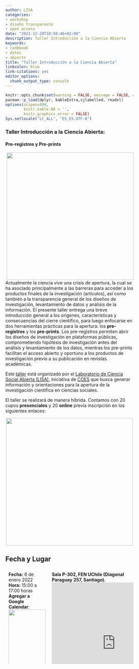 ```yaml
---
author: LISA
categories:
- workshop
- diseño transparente
- open access
date: "2021-12-28T10:50:46+02:00"
description: Taller Introducción a la Ciencia Abierta
keywords:
- codebook
- datos
- abierto
title: "Taller Introducción a la Ciencia Abierta"
linkcolor: blue
link-citations: yes
editor_options:
  chunk_output_type: console
---
```


```r
knitr::opts_chunk$set(warning = FALSE, message = FALSE, cache = FALSE,echo = F)
pacman::p_load(dplyr, kableExtra,sjlabelled, readxl)
options(scipen=999,
        knitr.kable.NA = '',
        knitr.graphics.error = FALSE)
Sys.setlocale("LC_ALL", "ES_ES.UTF-8") 
```

<div class="heading text-center">
<h3>Taller Introducción a la Ciencia Abierta:</h2>
</div>

<div class="heading text-center">
#### Pre-registros y Pre-prints
</div>

<img src="../lisa-taller.png" style="float:right;width:400px;height:400px;"> 

Actualmente la ciencia vive una crisis de apertura, la cual se ha asociado principalmente a las barreras para acceder a los productos finales de la investigación (artículos), así como también a la transparencia general de los diseños de investigación, levantamiento de datos y análisis de la información. El presente taller entrega una breve introducción general a los orígenes, características y consecuencias del cierre científico, para luego enfocarse en dos herramientas prácticas para la apertura: los **pre-registros** y los **pre-prints**. Los pre-registros permiten abrir los diseños de investigación en plataformas públicas, comprometiendo hipótesis de investigación antes del análisis y levantamiento de los datos, mientras los pre-prints facilitan el acceso abierto y oportuno a los productos de investigación previo a su publicación en revistas académicas.

Este [taller](https://www.google.com/url?q=https://coes.cl/nota-laboratorio-de-ciencia-social-abierta-de-coes-realizara-taller-introduccion-a-la-ciencia-abierta-pre-registros-y-pre-prints/&sa=D&source=editors&ust=1640799391919993&usg=AOvVaw3g_4I5mcjnK64fzh6Uo25a) está organizado por el [Laboratorio de Ciencia Social Abierta (LISA)](lisa-coes.com), iniciativa de [COES](coes.cl) que busca generar información y orientaciones para la apertura de la investigación cientifica en ciencias sociales.

El taller se realizará de manera híbrida. Contamos con 20 cupos **presenciales** y 20 **online** previa inscripción en los siguientes enlaces:

<div class="center">
[<img src="https://i1.wp.com/www.cursoonlinereconstruccionvirtual.com/wp-content/uploads/2018/12/boton-inscribete.png" width="400" class="center">](https://docs.google.com/forms/d/e/1FAIpQLSfkoNT5BKrH5OGK4uCptFCI5G52vWGs2irx_HyB1fkDy29bDQ/viewform) 
</div>

## Fecha y Lugar

<div class="row">
  <div class="column">
   **Fecha:** 6 de enero 2022 <br>
   **Hora:** 15:00 a 17:00 horas <br>
  **Agregar a Google Calendar**:
  <br>
<a target="_blank" href="https://calendar.google.com/event?action=TEMPLATE&amp;tmeid=MWN2NWNuOWt2anEwMTNrcGpzbnVvNTlnZ2oganVsaW9pdHVycmFzYW5odWV6YUBt&amp;tmsrc=julioiturrasanhueza%40gmail.com"><img style='height: 100%; width: 100%; object-fit: contain' border="0" src="https://play-lh.googleusercontent.com/Jsbb0EeesKUbDTl3UyDKO6sNz45RCMh7gnoI6giQcQz1f5Mj0J4TRh7Psyu53vShh-qm"></a>
  </div>
  <div class="column">
  **Sala P-302, FEN UChile (Diagonal Paraguay 257, Santiago).**
  <div class="mapouter"><div class="gmap_canvas"><iframe width="400" height="400" id="gmap_canvas" src="https://maps.google.com/maps?q=Facultad%20de%20Econom%C3%ADa%20y%20Negocios%20(FEN)%20de%20la%20Universidad%20de%20Chile%20-%20Diagonal%20Paraguay,%20Santiago&t=&z=17&ie=UTF8&iwloc=&output=embed" frameborder="0" scrolling="no" marginheight="0" marginwidth="0"></iframe><a href="https://123movies-to.org"></a><br><style>.mapouter{position:relative;text-align:right;height:400px;width:400px;}</style><a href="https://www.embedgooglemap.net">google map for my website</a><style>.gmap_canvas {overflow:hidden;background:none!important;height:400px;width:400px;}</style></div></div>
  </div>
</div>


<style>
.center {
  text-align: center;
}

* {
  box-sizing: border-box;
}

.row {
  display: flex;
}

/* Create two equal columns that sits next to each other */
.column {
  flex: 50%;
  padding: 10px;
  height: 300px; /* Should be removed. Only for demonstration */
}

</style>

<br><br><br><br><br><br>